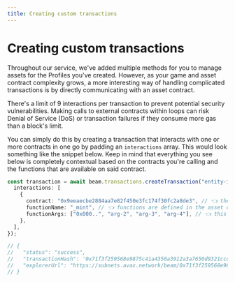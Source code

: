 ```yaml
---
title: Creating custom transactions
---
```


# Creating custom transactions

Throughout our service, we've added multiple methods for you to manage assets for the Profiles you've created. However, as your game and asset contract complexity grows, a more interesting way of handling complicated transactions is by directly communicating with an asset contract.

There's a limit of 9 interactions per transaction to prevent potential security vulnerabilities. Making calls to external contracts within loops can risk Denial of Service (DoS) or transaction failures if they consume more gas than a block's limit.

You can simply do this by creating a transaction that interacts with one or more contracts in one go by padding an `interactions` array. This would look something like the snippet below. Keep in mind that everything you see below is completely contextual based on the contracts you're calling and the functions that are available on said contract.

```typescript
const transaction = await beam.transactions.createTransaction("entity-id-of-user", {
  interactions: [
    {
      contract: "0x9eeaecbe2884aa7e82f450e3fc174f30fc2a8de3", // 👈 the asset contract you're calling
      functionName: "_mint", // 👈 functions are defined in the asset contract you're calling
      functionArgs: ["0x000..", "arg-2", "arg-3", "arg-4"], // 👈 this completely depends on the function you're calling
    },
  ],
});

// {
//   "status": "success",
//   "transactionHash": '0x71f3f259568e9875c41a4350a3912a3a7650d9321ccd1d57641241128b4e504f',
//   "explorerUrl": "https://subnets.avax.network/beam/0x71f3f259568e9875c41a4350a3912a3a7650d9321ccd1d57641241128b4e504f"
// }
```
